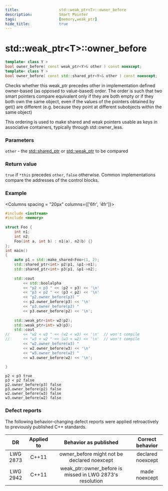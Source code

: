 ```yaml
---
title:                  std::weak_ptr<T>::owner_before
description:            Smart Pointer
tags:                   [memory,weak_ptr]
hide_title:             true
---
```



# std::weak_ptr&lt;T>::owner_before

```cpp
template< class Y >
bool owner_before( const weak_ptr<Y>& other ) const noexcept;
template< class Y >
bool owner_before( const std::shared_ptr<Y>& other ) const noexcept;

```

Checks whether this weak_ptr precedes other in implementation defined owner-based (as opposed to value-based) order. 
The order is such that two smart pointers compare equivalent only if they are both empty or if they both own the same object, 
even if the values of the pointers obtained by get() are different (e.g. because they point at different subobjects within the same object)

This ordering is used to make shared and weak pointers usable as keys in associative containers, typically through std::owner_less.

### Parameters

`other`	-	the [std::shared_ptr](../shared_ptr) or [std::weak_ptr](../weak_ptr) to be compared

### Return value

`true` if `*this` precedes `other`, `false` otherwise. Common implementations compare the addresses of the control blocks.

### Example

<Columns spacing = "20px" columns={['6fr', '4fr']}>
<div>

```cpp
#include <iostream>
#include <memory>
 
struct Foo {
    int n1;
    int n2; 
    Foo(int a, int b) : n1(a), n2(b) {}
};
int main()
{   
    auto p1 = std::make_shared<Foo>(1, 2);
    std::shared_ptr<int> p2(p1, &p1->n1);
    std::shared_ptr<int> p3(p1, &p1->n2);
 
    std::cout 
        << std::boolalpha
        << "p2 < p3 " << (p2 < p3) << '\n'
        << "p3 < p2 " << (p3 < p2) << '\n'
        << "p2.owner_before(p3) " 
        << p2.owner_before(p3) << '\n'
        << "p3.owner_before(p2) " 
        << p3.owner_before(p2) << '\n';
 
    std::weak_ptr<int> w2(p2);
    std::weak_ptr<int> w3(p3);
    std::cout 
//      << "w2 < w3 " << (w2 < w3) << '\n'  // won't compile 
//      << "w3 < w2 " << (w3 < w2) << '\n'  // won't compile
        << "w2.owner_before(w3) " 
        << w2.owner_before(w3) << '\n'
        << "w3.owner_before(w2) " 
        << w3.owner_before(w2) << '\n';
 
}
```

</div>

<div>

```plaintext title="Result"
p2 < p3 true
p3 < p2 false
p2.owner_before(p3) false
p3.owner_before(p2) false
w2.owner_before(w3) false
w3.owner_before(w2) false
```

</div>
</Columns>


### Defect reports
The following behavior-changing defect reports were applied retroactively to previously published C++ standards.

|    DR    | Applied to |                   Behavior as published                   |  Correct behavior |
|:--------:|:----------:|:---------------------------------------------------------:|:-----------------:|
| LWG 2873 | C++11      | owner_before might not be declared noexcept               | declared noexcept |
| LWG 2942 | C++11      | weak_ptr::owner_before is missed in LWG 2873's resolution | made noexcept     |
